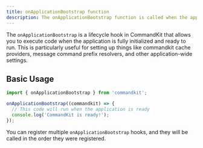 ```yaml
---
title: onApplicationBootstrap function
description: The onApplicationBootstrap function is called when the application is ready.
---
```


The `onApplicationBootstrap` is a lifecycle hook in CommandKit that allows you to execute code when the application is fully initialized and ready to run. This is particularly useful for setting up things like commandkit cache providers, message command prefix resolvers, and other application-wide settings.

## Basic Usage

```ts
import { onApplicationBootstrap } from 'commandkit';

onApplicationBootstrap((commandkit) => {
  // This code will run when the application is ready
  console.log('CommandKit is ready!');
});
```

You can register multiple `onApplicationBootstrap` hooks, and they will be called in the order they were registered.
